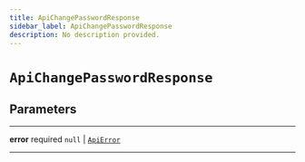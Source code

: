 ```yaml
---
title: ApiChangePasswordResponse
sidebar_label: ApiChangePasswordResponse
description: No description provided.
---
```


# `ApiChangePasswordResponse`

## Parameters

---

**<span className="parameter-name">error</span>** <span className="optional-status">required</span> `null` | [`ApiError`](/reference/__docgen__/javascript/auth/types/api-error)

---
